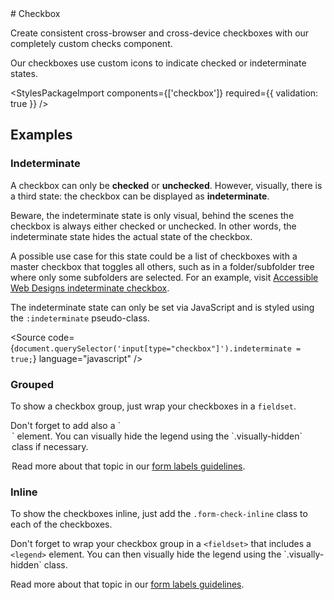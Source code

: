 
<Meta of={checkboxStories} />

<div className="docs-title">
  # Checkbox

  <link-design of={JSON.stringify(checkboxStories)}></link-design>
</div>

<div className="lead">
  Create consistent cross-browser and cross-device checkboxes with our completely custom checks
  component.
</div>

Our checkboxes use custom icons to indicate checked or indeterminate states.

<Canvas sourceState="shown" of={checkboxStories.Default} />
<div className="hide-col-default">
  <Controls of={checkboxStories.Default} />
</div>

<StylesPackageImport components={['checkbox']} required={{ validation: true }} />

## Examples

### Indeterminate

A checkbox can only be **checked** or **unchecked**.
However, visually, there is a third state: the checkbox can be displayed as **indeterminate**.

Beware,
the indeterminate state is only visual, behind the scenes the checkbox is always either checked or unchecked.
In other words, the indeterminate state hides the actual state of the checkbox.

A possible use case for this state could be a list of checkboxes with a master checkbox that toggles all others,
such as in a folder/subfolder tree where only some subfolders are selected.
For an example,
visit [Accessible Web Designs indeterminate checkbox](http://www.barrierefreies-webdesign.de/knowhow/checkbox/indeterminate.html).

The indeterminate state can only be set via JavaScript and is styled using the `:indeterminate` pseudo-class.

<Source
  code={`document.querySelector('input[type="checkbox"]').indeterminate = true;`}
  language="javascript"
/>

### Grouped

To show a checkbox group, just wrap your checkboxes in a `fieldset`.

<div className="banner banner-info banner-md">
  Don't forget to add also a `<legend>` element.
  You can visually hide the legend using the `.visually-hidden` class if necessary.

Read more about that topic in our [form labels guidelines](/?path=/docs/13fb5dfe-6c96-4246-aa6a-6df9569f143f--docs).

</div>

<Canvas of={checkboxStories.Grouped} />

### Inline

To show the checkboxes inline, just add the `.form-check-inline` class to each of the checkboxes.

<div className="banner banner-info banner-md">
  Don't forget to wrap your checkbox group in a <code>&lt;fieldset&gt;</code> that includes a <code>&lt;legend&gt;</code> element.
  You can then visually hide the legend using the `.visually-hidden` class.

Read more about that topic in our [form labels guidelines](/?path=/docs/13fb5dfe-6c96-4246-aa6a-6df9569f143f--docs).

</div>

<Canvas of={checkboxStories.Inline} />
